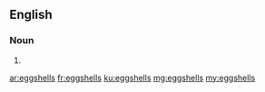 ==English==

===Noun===
{{head|en}}

# {{plural of|eggshell}}

[[ar:eggshells]]
[[fr:eggshells]]
[[ku:eggshells]]
[[mg:eggshells]]
[[my:eggshells]]